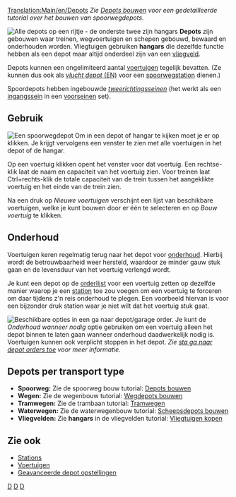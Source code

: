 [[Translation:Main/en/Depots]]
''Zie [[Main/nl/Depots bouwen|Depots bouwen]] voor een gedetailleerde tutorial over het bouwen van spoorwegdepots.''

[[File:en/Depots.png|frame|left|Alle depots op een rijtje - de onderste twee zijn hangars]]
'''Depots''' zijn gebouwen waar treinen, wegvoertuigen en schepen gebouwd, bewaard en onderhouden worden. Vliegtuigen gebruiken '''hangars''' die dezelfde functie hebben als een depot maar altijd onderdeel zijn van een [[Main/nl/Vliegveld|vliegveld]].

Depots kunnen een ongelimiteerd aantal [[Main/nl/Voertuigen|voertuigen]] tegelijk bevatten. (Ze kunnen dus ook als [[Main/en/Spoorwegstation/Nl#Escape depot|''vlucht depot'' (EN)]] voor een [[Main/nl/Spoorwegstation|spoorwegstation]] dienen.)

Spoordepots hebben ingebouwde [[Main/en/Seinen/Nl#Tweerichtingsseinen|''tweerichtingsseinen'']] (het werkt als een [[Main/en/Seinen/Nl#Ingangssein|ingangssein]] in een [[Main/en/Seinen/Nl#Voorseinen|voorseinen]] set).

==Gebruik==
[[File:en/RailwayDepotWindow.png|frame|Een spoorwegdepot]]
Om in een depot of hangar te kijken moet je er op klikken. Je krijgt vervolgens een venster te zien met alle voertuigen in het depot of de hangar.

Op een voertuig klikken opent het venster voor dat voertuig. Een rechtse-klik laat de naam en capaciteit van het voertuig zien. Voor treinen laat Ctrl+rechts-klik de totale capaciteit van de trein tussen het aangeklikte voertuig en het einde van de trein zien.

Na een druk op ''Nieuwe voertuigen'' verschijnt een lijst van beschikbare voertuigen, welke je kunt bouwen door er één te selecteren en op ''Bouw voertuig'' te klikken.

==Onderhoud==

Voertuigen keren regelmatig terug naar het depot voor [[Main/nl/Onderhoud|onderhoud]]. Hierbij wordt de betrouwbaarheid weer hersteld, waardoor ze minder gauw stuk gaan en de levensduur van het voertuig verlengd wordt.

Je kunt een depot op de [[Main/nl/Orders|orderlijst]] voor een voertuig zetten op dezelfde manier waarop je een [[Main/nl/Stations|station]] toe zou voegen om een voertuig te forceren om daar tijdens z'n reis onderhoud te plegen. Een voorbeeld hiervan is voor een bijzonder druk station waar je niet wilt dat het voertuig stuk gaat.

[[File:en/Ganaardepotorder1.png|frame|right|Beschikbare opties in een ''ga naar depot/garage'' order.]]
Je kunt de ''Onderhoud wanneer nodig'' optie gebruiken om een voertuig alleen het depot binnen te laten gaan wanneer onderhoud daadwerkelijk nodig is. Voertuigen kunnen ook verplicht stoppen in het depot. ''Zie [[Main/nl/Sta ga naar depot orders toe|sta ga naar depot orders toe]] voor meer informatie''.{{en/-right}}

==Depots per transport type==
*'''Spoorweg:''' Zie de spoorweg bouw tutorial: [[Main/nl/Depots bouwen|Depots bouwen]]
*'''Wegen:''' Zie de wegenbouw tutorial: [[Main/nl/Bouw garage|Wegdepots bouwen]]
*'''Tramwegen:''' Zie de trambaan tutorial: [[Main/nl/Tramwegen|Tramwegen]]
*'''Waterwegen:''' Zie de waterwegenbouw tutorial: [[Main/nl/Bouw dok|Scheepsdepots bouwen]]
*'''Vliegvelden:''' Zie '''hangars''' in de vliegvelden tutorial: [[Main/en/Vliegtuigen kopen en verkopen/Nl#Vliegtuig bouwen|Vliegtuigen kopen]]

==Zie ook==
*[[Main/nl/Stations|Stations]]
*[[Main/nl/Voertuigen|Voertuigen]]
*[[Main/en/Depots bouwen/Nl#Geavanceerde depot opstellingen|Geavanceerde depot opstellingen]]

[[Category:nl/Constructie|D]]
[[Category:nl/Voertuigen|D]]
[[Category:nl/Spelen|D]]